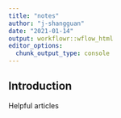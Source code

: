 ```yaml
---
title: "notes"
author: "j-shangguan"
date: "2021-01-14"
output: workflowr::wflow_html
editor_options:
  chunk_output_type: console
---
```


## Introduction

Helpful articles
```r

```

